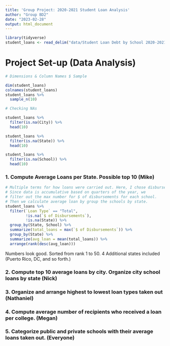 ```yaml
---
title: 'Group Project: 2020-2021 Student Loan Analysis'
author: "Group BD2"
date: "2023-02-28"
output: html_document
---
```


```r
library(tidyverse)
student_loans <- read_delim("data/Student Loan Debt by School 2020-2021.csv")
```

# Project Set-up (Data Analysis)
```r
# Dimensions & Column Names $ Sample 

dim(student_loans)
colnames(student_loans)
student_loans %>% 
  sample_n(10)

```
```r
# Checking NAs

student_loans %>% 
  filter(is.na(City)) %>% 
  head(10)

student_loans %>%
  filter(is.na(State)) %>% 
  head(10) 

student_loans %>% 
  filter(is.na(School)) %>% 
  head(10)
```



### 1. Compute Average Loans per State. Possible top 10 (Mike)

```r
# Multiple terms for how loans were carried out. Here, I chose disbursement. 
# Since data is accumulative based on quarters of the year, we 
# filter out the max number for $ of disbursements for each school. 
# Then we calculate average loan by group the schools by state. 
student_loans %>% 
  filter(`Loan Type` == "Total",
         !is.na(`$ of Disbursements`),
         !is.na(State)) %>% 
  group_by(State, School) %>% 
  summarize(total_loans = max(`$ of Disbursements`)) %>% 
  group_by(State) %>% 
  summarize(avg_loan = mean(total_loans)) %>% 
  arrange(rank(desc(avg_loan)))
```



Numbers look good. Sorted from rank 1 to 50. 4 Additional states
included (Puerto Rico, DC, and so forth.)


### 2. Compute top 10 average loans by city. Organize city school loans by state (Nick)



### 3. Organize and arrange highest to lowest loan types taken out (Nathaniel)



### 4. Compute average number of recipients who received a loan per college. (Megan)



### 5. Categorize public and private schools with their average loans taken out. (Everyone)


